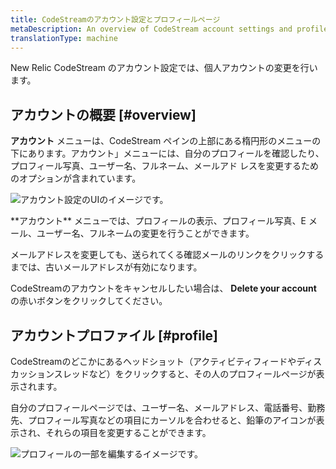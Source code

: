 ```yaml
---
title: CodeStreamのアカウント設定とプロフィールページ
metaDescription: An overview of CodeStream account settings and profile pages.
translationType: machine
---
```


New Relic CodeStream のアカウント設定では、個人アカウントの変更を行います。

## アカウントの概要 [#overview]

**アカウント** メニューは、CodeStream ペインの上部にある楕円形のメニューの下にあります。アカウント」メニューには、自分のプロフィールを確認したり、プロフィール写真、ユーザー名、フルネーム、メールアド レスを変更するためのオプションが含まれています。

![アカウント設定のUIのイメージです。](/images/AccountSettings2.png "アカウント設定")

<figcaption>
  **アカウント** メニューでは、プロフィールの表示、プロフィール写真、E メール、ユーザー名、フルネームの変更を行うことができます。
</figcaption>

メールアドレスを変更しても、送られてくる確認メールのリンクをクリックするまでは、古いメールアドレスが有効になります。

CodeStreamのアカウントをキャンセルしたい場合は、 **Delete your account** の赤いボタンをクリックしてください。

## アカウントプロファイル [#profile]

CodeStreamのどこかにあるヘッドショット（アクティビティフィードやディスカッションスレッドなど）をクリックすると、その人のプロフィールページが表示されます。

自分のプロフィールページでは、ユーザー名、メールアドレス、電話番号、勤務先、プロフィール写真などの項目にカーソルを合わせると、鉛筆のアイコンが表示され、それらの項目を変更することができます。

![プロフィールの一部を編集するイメージです。](/images/EditProfile.png "プロフィールの編集")